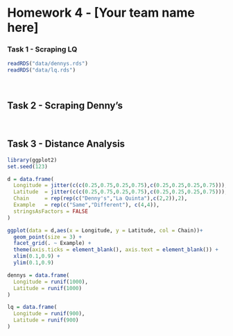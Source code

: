 Homework 4 - [Your team name here]
========================================================


### Task 1 - Scraping LQ

<!-- Detail your approach for scraping La Quinta's data -->

```r
readRDS("data/dennys.rds")
readRDS("data/lq.rds")
```


<br/>

## Task 2 - Scraping Denny's

<!-- Detail your approach for scraping Denny's data -->


<br/>

## Task 3 -  Distance Analysis

<!-- Detail your statistical analysis of the pairwise distance between Denny's and LQ's-->

```r
library(ggplot2)
set.seed(123)

d = data.frame(
  Longitude = jitter(c(c(0.25,0.75,0.25,0.75),c(0.25,0.25,0.25,0.75))),
  Latitude  = jitter(c(c(0.25,0.75,0.25,0.75),c(0.25,0.25,0.25,0.75))),
  Chain     = rep(rep(c("Denny's","La Quinta"),c(2,2)),2),
  Example   = rep(c("Same","Different"), c(4,4)),
  stringsAsFactors = FALSE
)

ggplot(data = d,aes(x = Longitude, y = Latitude, col = Chain))+
  geom_point(size = 3) + 
  facet_grid(. ~ Example) +
  theme(axis.ticks = element_blank(), axis.text = element_blank()) +
  xlim(0.1,0.9) +
  ylim(0.1,0.9)
```


```r
dennys = data.frame(
  Longitude = runif(1000),
  Latitude = runif(1000)
)

lq = data.frame(
  Longitude = runif(900),
  Latitude = runif(900)
)
```
